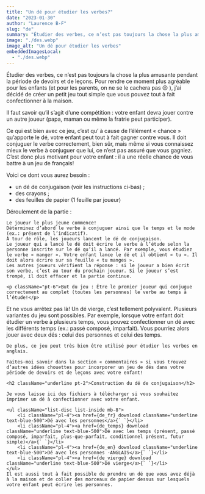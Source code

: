 ```yaml
---
title: "Un dé pour étudier les verbes?"
date: "2023-01-30"
author: "Laurence B-F"
slug: "de"
summary: "Étudier des verbes, ce n’est pas toujours la chose la plus amusante pendant la période de devoirs et de leçons. Pour rendre ce moment plus agréable pour les enfants (et pour les parents, on ne se le cachera pas 😉 ), j’ai décidé de créer un petit jeu tout simple que vous pouvez tout à fait confectionner à la maison."
image: "./des.webp"
image_alt: "Un dé pour étudier les verbes"
embeddedImagesLocal:
  - "./des.webp"
---
```



<p className="p-4 font-mulish">
  Étudier des verbes, ce n’est pas toujours la chose la plus amusante pendant la
  période de devoirs et de leçons. Pour rendre ce moment plus agréable pour les
  enfants (et pour les parents, on ne se le cachera pas 😉 ), j’ai décidé de
  créer un petit jeu tout simple que vous pouvez tout à fait confectionner à la
  maison.
</p>

<p className="p-4 font-mulish">
  Il faut savoir qu’il s’agit d’une compétition : votre enfant devra jouer
  contre un autre joueur (papa, maman ou même la fratrie peut participer).
</p>

<p className="p-4 font-mulish">
  Ce qui est bien avec ce jeu, c’est qu’ à cause de l’élément « chance »
  qu’apporte le dé, votre enfant peut tout à fait gagner contre vous. Il doit
  conjuguer le verbe correctement, bien sûr, mais même si vous connaissez mieux
  le verbe à conjuguer que lui, ce n’est pas assuré que vous gagniez. C’est donc
  plus motivant pour votre enfant : il a une réelle chance de vous battre à un
  jeu de français!
</p>

<div className="flex flex-col border-4 border-lbf-orange rounded-lg md:mx-10 mt-20 mb-10 px-6 py-6 gap-2 font-mulish"> 
    <p>Voici ce dont vous aurez besoin :</p>
    <ul className="list-disc list-inside pb-6">
        <li className="pl-4">un dé de conjugaison (voir les instructions ci-bas) ;</li>
        <li className="pl-4">des crayons ;</li>
        <li className="pl-4">des feuilles de papier (1 feuille par joueur)</li>
    </ul>
    Déroulement de la partie : 
    
    Le joueur le plus jeune commence! 
    Déterminez d’abord le verbe à conjuguer ainsi que le temps et le mode (ex.: présent de l’indicatif).
    À tour de rôle, les joueurs lancent le dé de conjugaison. 
    Le joueur qui a lancé le dé doit écrire le verbe à l’étude selon la personne inscrite sur le dé qu’il a lancé. Par exemple, vous étudiez le verbe « manger ». Votre enfant lance le dé et il obtient « tu ». Il doit alors écrire sur sa feuille « tu manges ».
    Les autres joueurs vérifient la réponse : si le joueur a bien écrit son verbe, c’est au tour du prochain joueur. Si le joueur s’est trompé, il doit effacer et la partie continue.
    
    <p className="pt-6">But du jeu : Être le premier joueur qui conjugue correctement au complet (toutes les personnes) le verbe au temps à l’étude!</p>
</div>
<div className="flex flex-col gap-4 font-mulish">
    Et ne vous arrêtez pas là! Un dé vierge, c’est tellement polyvalent. Plusieurs variantes du jeu sont possibles. Par exemple, lorsque votre enfant doit étudier un verbe à plusieurs temps, vous pouvez confectionner un dé avec les différents temps (ex.: passé composé, imparfait). Vous pourriez alors jouer avec deux dés : celui des personnes et celui des temps.

    De plus, ce jeu peut très bien être utilisé pour étudier les verbes en anglais.

    Faites-moi savoir dans la section « commentaires » si vous trouvez d’autres idées chouettes pour incorporer un jeu de dés dans votre période de devoirs et de leçons avec votre enfant!

    <h2 className="underline pt-2">Construction du dé de conjugaison</h2>

    Je vous laisse ici des fichiers à télécharger si vous souhaitez imprimer un dé à confectionner avec votre enfant.

    <ul className="list-disc list-inside mb-8">
        <li className="pl-4"><a href={de_fr} download className="underline text-blue-500">Dé avec les personnes</a>{` `}</li>
        <li className="pl-4"><a href={de_temps} download className="underline text-blue-500">Dé avec les temps (présent, passé composé, imparfait, plus-que-parfait, conditionnel présent, futur simple)</a>{` `}</li>
        <li className="pl-4"><a href={de_en} download className="underline text-blue-500">Dé avec les personnes -ANGLAIS</a>{` `}</li>
        <li className="pl-4"><a href={de_vierge} download className="underline text-blue-500">Dé vierge</a>{` `}</li>
    </ul>
    Il est aussi tout à fait possible de prendre un dé que vous avez déjà à la maison et de coller des morceaux de papier dessus sur lesquels votre enfant peut écrire les personnes.

</div>
